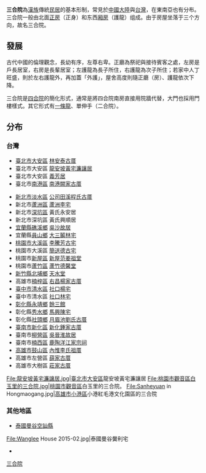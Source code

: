 {{Multiple issues|
{{Expert needed|subject=古蹟|time=2022-05-30T07:32:19+00:00}}
{{No footnotes|time=2022-05-30T07:32:19+00:00}}
{{Unreferenced|time=2022-05-30T07:32:19+00:00}}
}}
{{Taiwanese|hanji=三合院|tsuin=ㄙㄢㄏㄜˊㄩㄢˋ|poj=sann-ha̍p-īnn|holo=saⁿ-ha̍p-īⁿ|english=Sanheyuan|pinyin=sānhéyuàn}}{{Taiwanese|hanji=伙房屋|客語=foˋ fongˇ vugˋ}}

'''三合院'''為[[汉族|漢族]]傳統[[住宅|民居]]的基本形制，常見於[[中國大陸|中國大陸]]與[[臺灣|台灣]]，在東南亞也有分布。三合院一般由北面[[正房|正房]]（正身）和东西[[厢房|厢房]]（護龍）组成。由于房屋坐落于三个方向，故名三合院。

== 發展 ==
古代中國的倫理觀念，長幼有序，左尊右卑。正廳為祭祀與接待賓客之處，左房是戶長居室，右房是長輩居室；左護龍為長子所住，右護龍為次子所住；若家中人丁旺盛，則於左右護龍外，再加蓋「外護」，屋舍高度則隨正廳（房）、護龍依次下降。 

三合院是[[四合院|四合院]]的簡化形式，通常是將四合院南房直接用院牆代替，大門也採用門樓樣式。其它形式有[[一條龍#其他|一條龍]]、單伸手（二合院）。

== 分布 ==

=== 台灣 ===

* [[臺北市|臺北市]][[大安區_(臺北市)|大安區]] [[林安泰古厝|林安泰古厝]]
* 臺北市大安區 [[龍安坡黃宅濂讓居|龍安坡黃宅濂讓居]]
* 臺北市大安區 [[義芳居古厝|義芳居]]
* 臺北市[[南港區|南港區]] [[南港闕家古厝|南港闕家古厝]]

* [[新北市|新北市]][[淡水區|淡水區]] [[公司田溪程氏古厝|公司田溪程氏古厝]]
* 新北市[[蘆洲區|蘆洲區]] [[蘆洲李宅|蘆洲李宅]]
* 新北市[[深坑區|深坑區]] 黃氏永安居
* 新北市深坑區 黃氏興順居
* [[宜蘭縣|宜蘭縣]][[礁溪鄉|礁溪鄉]] [[吳沙故居|吳沙故居]]
* 宜蘭縣[[員山鄉|員山鄉]] [[大三鬮林宅|大三鬮林宅]]
* [[桃園市|桃園市]][[大溪區|大溪區]] [[李騰芳古宅|李騰芳古宅]]
* 桃園市大溪區 [[簡送德古宅|簡送德古宅]]
* 桃園市[[新屋區|新屋區]] [[新屋范姜祖堂|新屋范姜祖堂]]
* 桃園市[[蘆竹區|蘆竹區]] [[蘆竹德馨堂|蘆竹德馨堂]]
* [[新竹縣|新竹縣]][[北埔鄉|北埔鄉]] [[天水堂_(新竹縣)|天水堂]]
* 高雄市[[楠梓區|楠梓區]] [[右昌楊家古厝|右昌楊家古厝]]
* [[臺中市|臺中市]][[清水區_(台灣)|清水區]] [[清水社口楊宅|社口楊宅]]
* 臺中市清水區 [[社口林宅|社口林宅]]
* [[彰化縣|彰化縣]][[永靖鄉|永靖鄉]] [[餘三館|餘三館]]
* 彰化縣[[秀水鄉_(台灣)|秀水鄉]] [[馬興陳宅|馬興陳宅]]
* 彰化縣[[社頭鄉|社頭鄉]] [[社頭月眉池劉氏古厝|月眉池劉氏古厝]]
* [[臺南市|臺南市]][[新化區|新化區]] [[新化鍾家古厝|新化鍾家古厝]]
* 臺南市[[柳營區|柳營區]] [[柳營吳晉淮故居|吳晉淮故居]]
* 臺南市[[楠西區|楠西區]] [[鹿陶洋江家宗祠|鹿陶洋江家宗祠]]
* [[高雄市|高雄市]][[鼓山區|鼓山區]] [[內惟李氏祖厝|內惟李氏祖厝]]
* 高雄市左營區 [[薛家古厝|薛家古厝]]
* 高雄市大樹區 [[莊家古厝|莊家古厝]]
<gallery mode="nolines" widths="150">
File:龍安坡黃宅濂讓居.jpg|[[臺北市|臺北市]][[大安區_(臺北市)|大安區]]龍安坡黃宅濂讓居
File:桃園市觀音區白玉里的三合院.jpg|[[桃園市|桃園市]][[觀音區|觀音區]]白玉里的三合院。
File:Sanheyuan in Hongmaogang.jpg|[[高雄市|高雄市]][[小港區|小港區]]小港紅毛港文化園區的三合院
<!-- 檔案不存在 雞打屎忽 -->
</gallery>

=== 其他地區 ===

* [[泰国|泰國]][[曼谷|曼谷]][[空訕縣|空訕縣]] {{Translink|en|Wanglee House|4=黌利宅}}
<gallery>
File:Wanglee House 2015-02.jpg|泰國曼谷黌利宅
</gallery>
*{{Commons category-inline|Sanheyuan}}

[[Category:三合院|]]